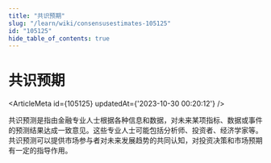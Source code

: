 ```yaml
---
title: "共识预期"
slug: "/learn/wiki/consensusestimates-105125"
id: "105125"
hide_table_of_contents: true
---
```



# 共识预期

<ArticleMeta id={105125} updatedAt={'2023-10-30 00:20:12'} />
<div className='border-solid border-b border-t-0 my-4 border-[var(--ifm-color-gray-300)]' />

共识预测是指由金融专业人士根据各种信息和数据，对未来某项指标、数据或事件的预测结果达成一致意见。这些专业人士可能包括分析师、投资者、经济学家等。共识预测可以提供市场参与者对未来发展趋势的共同认知，对投资决策和市场预期有一定的指导作用。
